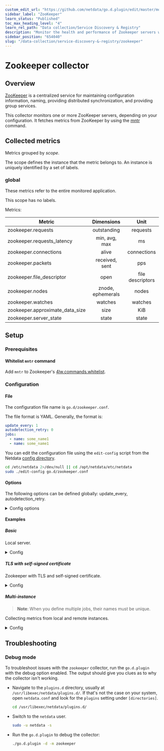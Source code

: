 ```yaml
---
custom_edit_url: "https://github.com/netdata/go.d.plugin/edit/master/modules/zookeeper/README.md"
sidebar_label: "ZooKeeper"
learn_status: "Published"
toc_max_heading_level: "4"
learn_rel_path: "Data collection/Service Discovery & Registry"
description: "Monitor the health and performance of Zookeeper servers with zero configuration, per-second metric granularity, and interactive visualizations."
sidebar_position: "654040"
slug: "/data-collection/service-discovery-&-registry/zookeeper"
---
```

# Zookeeper collector

## Overview

[ZooKeeper](https://zookeeper.apache.org/) is a centralized service for maintaining configuration information, naming,
providing distributed synchronization, and providing group services.

This collector monitors one or more ZooKeeper servers, depending on your configuration. It fetches metrics from
ZooKeeper by using the [mntr](https://zookeeper.apache.org/doc/r3.4.8/zookeeperAdmin.html#sc_zkCommands) command.

## Collected metrics

Metrics grouped by *scope*.

The scope defines the instance that the metric belongs to. An instance is uniquely identified by a set of labels.

### global

These metrics refer to the entire monitored application.

This scope has no labels.

Metrics:

| Metric                          |    Dimensions     |       Unit       |
|---------------------------------|:-----------------:|:----------------:|
| zookeeper.requests              |    outstanding    |     requests     |
| zookeeper.requests_latency      |   min, avg, max   |        ms        |
| zookeeper.connections           |       alive       |   connections    |
| zookeeper.packets               |  received, sent   |       pps        |
| zookeeper.file_descriptor       |       open        | file descriptors |
| zookeeper.nodes                 | znode, ephemerals |      nodes       |
| zookeeper.watches               |      watches      |     watches      |
| zookeeper.approximate_data_size |       size        |       KiB        |
| zookeeper.server_state          |       state       |      state       |

## Setup

### Prerequisites

#### Whitelist `mntr` command

Add `mntr` to Zookeeper's [4lw.commands.whitelist](https://zookeeper.apache.org/doc/current/zookeeperAdmin.html#sc_4lw).

### Configuration

#### File

The configuration file name is `go.d/zookeeper.conf`.

The file format is YAML. Generally, the format is:

```yaml
update_every: 1
autodetection_retry: 0
jobs:
  - name: some_name1
  - name: some_name1
```

You can edit the configuration file using the `edit-config` script from the
Netdata [config directory](/docs/configuring/configuration#the-netdata-config-directory).

```bash
cd /etc/netdata 2>/dev/null || cd /opt/netdata/etc/netdata
sudo ./edit-config go.d/zookeeper.conf
```

#### Options

The following options can be defined globally: update_every, autodetection_retry.

<details>
<summary>Config options</summary>

|        Name         | Description                                                                                               |    Default     | Required |
|:-------------------:|-----------------------------------------------------------------------------------------------------------|:--------------:|:--------:|
|    update_every     | Data collection frequency.                                                                                |       1        |          |
| autodetection_retry | Re-check interval in seconds. Zero means not to schedule re-check.                                        |       0        |          |
|       address       | Server address. The format is IP:PORT.                                                                    | 127.0.0.1:2181 |   yes    |
|       timeout       | Connection/read/write/ssl handshake timeout.                                                              |       1        |          |
|       use_tls       | Whether to use TLS or not.                                                                                |       no       |          |
|   tls_skip_verify   | Server certificate chain and hostname validation policy. Controls whether the client performs this check. |       no       |          |
|       tls_ca        | Certification authority that the client uses when verifying the server's certificates.                    |                |          |
|      tls_cert       | Client TLS certificate.                                                                                   |                |          |
|       tls_key       | Client TLS key.                                                                                           |                |          |

</details>

#### Examples

##### Basic

Local server.
<details>
<summary>Config</summary>

```yaml
jobs:
  - name: local
    address: 127.0.0.1:2181
```

</details>

##### TLS with self-signed certificate

Zookeeper with TLS and self-signed certificate.
<details>
<summary>Config</summary>

```yaml
jobs:
  - name: local
    address: 127.0.0.1:2181
    use_tls: yes
    tls_skip_verify: yes
```

</details>

##### Multi-instance

> **Note**: When you define multiple jobs, their names must be unique.

Collecting metrics from local and remote instances.

<details>
<summary>Config</summary>

```yaml
jobs:
  - name: local
    address: 127.0.0.1:2181

  - name: remote
    address: 192.0.2.1:2181
```

</details>

## Troubleshooting

### Debug mode

To troubleshoot issues with the `zookeeper` collector, run the `go.d.plugin` with the debug option enabled. The output
should give you clues as to why the collector isn't working.

- Navigate to the `plugins.d` directory, usually at `/usr/libexec/netdata/plugins.d/`. If that's not the case on
  your system, open `netdata.conf` and look for the `plugins` setting under `[directories]`.

  ```bash
  cd /usr/libexec/netdata/plugins.d/
  ```

- Switch to the `netdata` user.

  ```bash
  sudo -u netdata -s
  ```

- Run the `go.d.plugin` to debug the collector:

  ```bash
  ./go.d.plugin -d -m zookeeper
  ```

